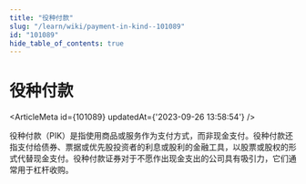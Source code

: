```yaml
---
title: "役种付款"
slug: "/learn/wiki/payment-in-kind--101089"
id: "101089"
hide_table_of_contents: true
---
```



# 役种付款

<ArticleMeta id={101089} updatedAt={'2023-09-26 13:58:54'} />
<div className='border-solid border-b border-t-0 my-4 border-[var(--ifm-color-gray-300)]' />

役种付款（PIK）是指使用商品或服务作为支付方式，而非现金支付。役种付款还指支付给债券、票据或优先股投资者的利息或股利的金融工具，以股票或股权的形式代替现金支付。役种付款证券对于不愿作出现金支出的公司具有吸引力，它们通常用于杠杆收购。
